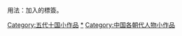 {{hiddencat}}
{{Catnav|頁面分類|人类社会|人物|人物小作品|各时代人物小作品}}
{{Catnav|頁面分類|人物|人物小作品|各时代人物小作品}}
{{Catnav|頁面分類|...|中国朝代|各朝代中国人|五代十国人物}}
{{Catnav|頁面分類|...|中国朝代|五代十国|五代十国人物}}

用法：加入{{TL|五代十國人物小作品}}的標簽。

[[Category:五代十国小作品|Category:五代十国小作品]]
[[Category:五代十国人物|*]]
[[Category:中国各朝代人物小作品|Category:中国各朝代人物小作品]]